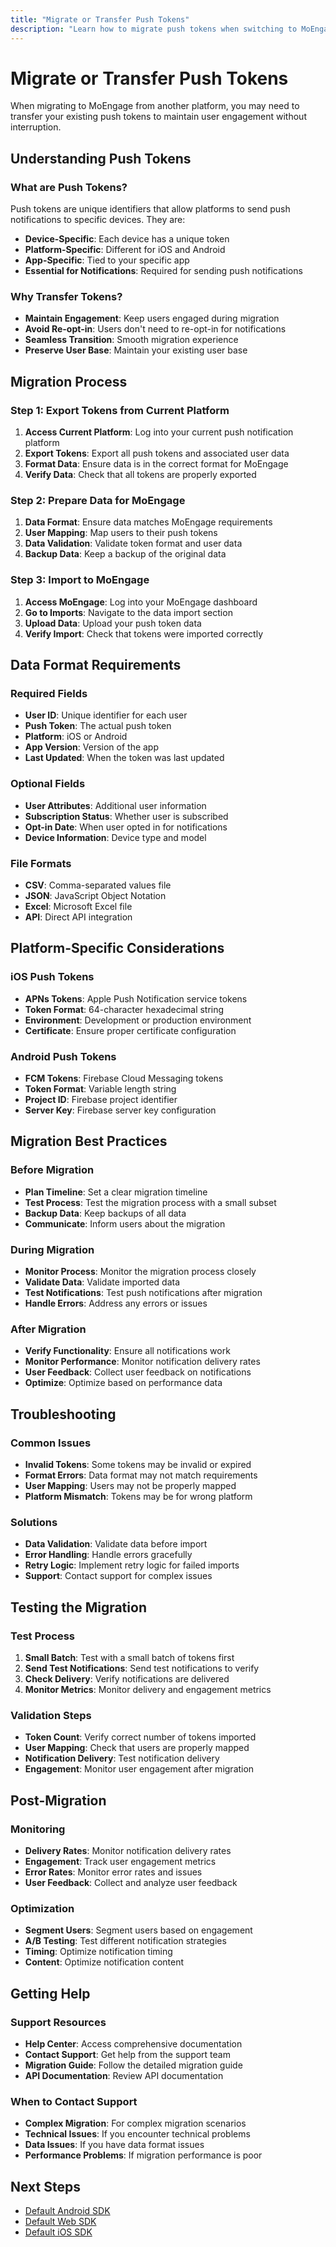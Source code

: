 ```yaml
---
title: "Migrate or Transfer Push Tokens"
description: "Learn how to migrate push tokens when switching to MoEngage"
---
```


# Migrate or Transfer Push Tokens

When migrating to MoEngage from another platform, you may need to transfer your existing push tokens to maintain user engagement without interruption.

## Understanding Push Tokens

### What are Push Tokens?
Push tokens are unique identifiers that allow platforms to send push notifications to specific devices. They are:
- **Device-Specific**: Each device has a unique token
- **Platform-Specific**: Different for iOS and Android
- **App-Specific**: Tied to your specific app
- **Essential for Notifications**: Required for sending push notifications

### Why Transfer Tokens?
- **Maintain Engagement**: Keep users engaged during migration
- **Avoid Re-opt-in**: Users don't need to re-opt-in for notifications
- **Seamless Transition**: Smooth migration experience
- **Preserve User Base**: Maintain your existing user base

## Migration Process

### Step 1: Export Tokens from Current Platform
1. **Access Current Platform**: Log into your current push notification platform
2. **Export Tokens**: Export all push tokens and associated user data
3. **Format Data**: Ensure data is in the correct format for MoEngage
4. **Verify Data**: Check that all tokens are properly exported

### Step 2: Prepare Data for MoEngage
1. **Data Format**: Ensure data matches MoEngage requirements
2. **User Mapping**: Map users to their push tokens
3. **Data Validation**: Validate token format and user data
4. **Backup Data**: Keep a backup of the original data

### Step 3: Import to MoEngage
1. **Access MoEngage**: Log into your MoEngage dashboard
2. **Go to Imports**: Navigate to the data import section
3. **Upload Data**: Upload your push token data
4. **Verify Import**: Check that tokens were imported correctly

## Data Format Requirements

### Required Fields
- **User ID**: Unique identifier for each user
- **Push Token**: The actual push token
- **Platform**: iOS or Android
- **App Version**: Version of the app
- **Last Updated**: When the token was last updated

### Optional Fields
- **User Attributes**: Additional user information
- **Subscription Status**: Whether user is subscribed
- **Opt-in Date**: When user opted in for notifications
- **Device Information**: Device type and model

### File Formats
- **CSV**: Comma-separated values file
- **JSON**: JavaScript Object Notation
- **Excel**: Microsoft Excel file
- **API**: Direct API integration

## Platform-Specific Considerations

### iOS Push Tokens
- **APNs Tokens**: Apple Push Notification service tokens
- **Token Format**: 64-character hexadecimal string
- **Environment**: Development or production environment
- **Certificate**: Ensure proper certificate configuration

### Android Push Tokens
- **FCM Tokens**: Firebase Cloud Messaging tokens
- **Token Format**: Variable length string
- **Project ID**: Firebase project identifier
- **Server Key**: Firebase server key configuration

## Migration Best Practices

### Before Migration
- **Plan Timeline**: Set a clear migration timeline
- **Test Process**: Test the migration process with a small subset
- **Backup Data**: Keep backups of all data
- **Communicate**: Inform users about the migration

### During Migration
- **Monitor Process**: Monitor the migration process closely
- **Validate Data**: Validate imported data
- **Test Notifications**: Test push notifications after migration
- **Handle Errors**: Address any errors or issues

### After Migration
- **Verify Functionality**: Ensure all notifications work
- **Monitor Performance**: Monitor notification delivery rates
- **User Feedback**: Collect user feedback on notifications
- **Optimize**: Optimize based on performance data

## Troubleshooting

### Common Issues
- **Invalid Tokens**: Some tokens may be invalid or expired
- **Format Errors**: Data format may not match requirements
- **User Mapping**: Users may not be properly mapped
- **Platform Mismatch**: Tokens may be for wrong platform

### Solutions
- **Data Validation**: Validate data before import
- **Error Handling**: Handle errors gracefully
- **Retry Logic**: Implement retry logic for failed imports
- **Support**: Contact support for complex issues

## Testing the Migration

### Test Process
1. **Small Batch**: Test with a small batch of tokens first
2. **Send Test Notifications**: Send test notifications to verify
3. **Check Delivery**: Verify notifications are delivered
4. **Monitor Metrics**: Monitor delivery and engagement metrics

### Validation Steps
- **Token Count**: Verify correct number of tokens imported
- **User Mapping**: Check that users are properly mapped
- **Notification Delivery**: Test notification delivery
- **Engagement**: Monitor user engagement after migration

## Post-Migration

### Monitoring
- **Delivery Rates**: Monitor notification delivery rates
- **Engagement**: Track user engagement metrics
- **Error Rates**: Monitor error rates and issues
- **User Feedback**: Collect and analyze user feedback

### Optimization
- **Segment Users**: Segment users based on engagement
- **A/B Testing**: Test different notification strategies
- **Timing**: Optimize notification timing
- **Content**: Optimize notification content

## Getting Help

### Support Resources
- **Help Center**: Access comprehensive documentation
- **Contact Support**: Get help from the support team
- **Migration Guide**: Follow the detailed migration guide
- **API Documentation**: Review API documentation

### When to Contact Support
- **Complex Migration**: For complex migration scenarios
- **Technical Issues**: If you encounter technical problems
- **Data Issues**: If you have data format issues
- **Performance Problems**: If migration performance is poor

## Next Steps

- [Default Android SDK](/default-android-sdk)
- [Default Web SDK](/default-web-sdk)
- [Default iOS SDK](/default-ios-sdk)
